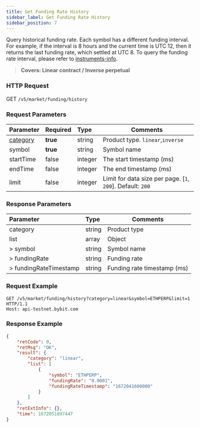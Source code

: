 ```yaml
---
title: Get Funding Rate History
sidebar_label: Get Funding Rate History
sidebar_position: 7
---
```



Query historical funding rate. Each symbol has a different funding interval. For example, if the interval is 8 hours and the current time is UTC 12, then it returns the last funding rate, which settled at UTC 8. To query the funding rate interval, please refer to [instruments-info](instrument).
> **Covers: Linear contract / Inverse perpetual**

### HTTP Request
GET `/v5/market/funding/history`

### Request Parameters
| Parameter | Required | Type | Comments|
|:----- |:-------|:-----|------ |
|[category](../enum#category) |**true** |string |Product type. `linear`,`inverse`|
|symbol |**true**|string |Symbol name|
|startTime |false |integer |The start timestamp (ms)|
|endTime |false |integer |The end timestamp (ms)|
|limit |false |integer |Limit for data size per page. [`1`, `200`]. Default: `200`|

### Response Parameters
| Parameter | Type | Comments|
|:----- |:-----|----- |
|category |string |Product type|
|list |array |Object |
|> symbol |string |Symbol name |
|> fundingRate |string |Funding rate |
|> fundingRateTimestamp |string |Funding rate timestamp (ms) |

### Request Example

```http
GET /v5/market/funding/history?category=linear&symbol=ETHPERP&limit=1 HTTP/1.1
Host: api-testnet.bybit.com
```

### Response Example

```json
{
    "retCode": 0,
    "retMsg": "OK",
    "result": {
        "category": "linear",
        "list": [
            {
                "symbol": "ETHPERP",
                "fundingRate": "0.0001",
                "fundingRateTimestamp": "1672041600000"
            }
        ]
    },
    "retExtInfo": {},
    "time": 1672051897447
}
```